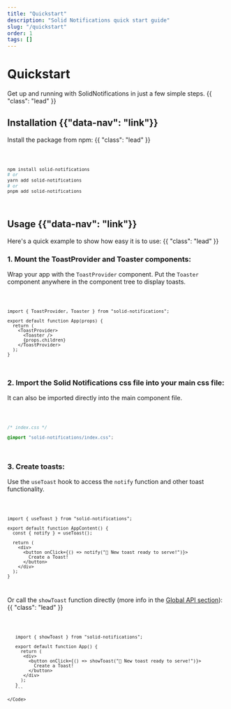 ```yaml
---
title: "Quickstart"
description: "Solid Notifications quick start guide"
slug: "/quickstart"
order: 1
tags: []
---
```



<Title>Quickstart</Title>

# Quickstart

Get up and running with SolidNotifications in just a few simple steps. {{ "class": "lead" }}

## Installation {{"data-nav": "link"}}

Install the package from npm: {{ "class": "lead" }}

<Code lang="bash">

```bash
npm install solid-notifications
# or
yarn add solid-notifications
# or
pnpm add solid-notifications
```

</Code>

## Usage {{"data-nav": "link"}}

Here's a quick example to show how easy it is to use: {{ "class": "lead" }}

### 1. Mount the ToastProvider and Toaster components:

Wrap your app with the `ToastProvider` component. Put the `Toaster` component anywhere in the component tree to display toasts.

<Code lang="tsx">

```tsx
import { ToastProvider, Toaster } from "solid-notifications";

export default function App(props) {
  return (
    <ToastProvider>
      <Toaster />
      {props.children}
    </ToastProvider>
  );
}
```

</Code>

### 2. Import the Solid Notifications css file into your main css file:

It can also be imported directly into the main component file.

<Code lang="css">

```css
/* index.css */

@import "solid-notifications/index.css";
```

</Code>

### 3. Create toasts:

Use the `useToast` hook to access the `notify` function and other toast functionality.

<Code lang="tsx">

```tsx
import { useToast } from "solid-notifications";

export default function AppContent() {
  const { notify } = useToast();

  return (
    <div>
      <button onClick={() => notify("🚀 New toast ready to serve!")}>
        Create a Toast!
      </button>
    </div>
  );
}
```

</Code>

Or call the `showToast` function directly (more info in the [Global API section](/global-api)):{{ "class": "lead" }}

<Code lang="tsx">

 ```tsx
    import { showToast } from "solid-notifications";

    export default function App() {
      return (
       <div>
         <button onClick={() => showToast("🚀 New toast ready to serve!")}>
           Create a Toast!
         </button>
       </div>
      );
    }
    ```

</Code>
